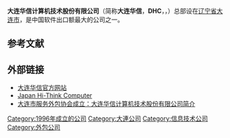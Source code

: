 {{Infobox Company
|company_name=大连华信计算机技术股份有限公司
|company_name_en=Dalian Hi-Think Computer Technology Corp.
|company_logo=
|company_type=中外合资股份有限公司
|company_slogan=
|traded_as = {{NEEQ|832715}}
|abbreviated_name=DHC
|foundation=1996年5月
|location=[[辽宁省|辽宁省]][[大连市|大连市]][[黄浦路|黄浦路]]977号
|zip_code=
|area_served=
|telephone_no=
|key_people=
|industry=
|products=
|services=
|capital=
|revenue=
|operating_income=
|profit=
|total_asset
|net_asset
|market_value=
|num_employees=
|P/E ratio=
|earnings per share=
|Net asset value=
|accounting_period=
|parent=
|major_shareholder=
|divisions=
|subsid=
|homepage=http://www.dhc.com.cn/
|footnotes=
|width=
}}

'''大连华信计算机技术股份有限公司'''（简称'''大连华信'''，'''DHC'''，{{lang-en|'''Dalian Hi-Think Computer Technology Corp.'''}}，{{NEEQ|832715|name=华信股份}}）总部设在[[辽宁省|辽宁省]][[大连市|大连市]]，是中国软件出口额最大的公司之一。

==参考文献==
{{reflist}}

==外部链接==
*[http://www.dhc.com.cn/ 大连华信官方网站] {{Wayback|url=http://www.dhc.com.cn/ |date=20210224143402 }}
*[https://web.archive.org/web/20131203000854/http://www.jhcc.co.jp/ Japan Hi-Think Computer]
*[https://web.archive.org/web/20131202221607/http://www.dlsoa.org/Cn/Unit_Details/?id=26 大连市服务外包协会成立：大连华信计算机技术股份有限公司简介]

{{China-company-stub}}
[[Category:1996年成立的公司|Category:1996年成立的公司]]
[[Category:大連公司|Category:大連公司]]
[[Category:信息技术公司|Category:信息技术公司]]
[[Category:外包公司|Category:外包公司]]